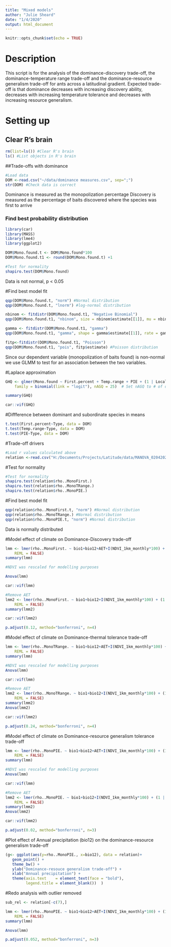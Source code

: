 ---
title: "Mixed models"
author: "Julie Sheard"
date: "1/4/2020"
output: html_document
---

```{r setup, include=FALSE}
knitr::opts_chunk$set(echo = TRUE)
```

# Description

This script is for the analysis of the dominance-discovery trade-off, the dominance-temperature range trade-off and the dominance-resource generalism trade-off for ants across a latitudinal gradient. Expected trade-off is that dominance decreases with increasing discovery ability, decreases with increasing temperature tolerance and decreases with increasing resource generalism.

# Setting up

## Clear R's brain
```{r}
rm(list=ls()) #Clear R's brain
ls() #List objects in R's brain
```

##Trade-offs with dominance

```{r}
#Load data
DOM <-read.csv("~/data/dominance measures.csv", sep=";")
str(DOM) #Check data is correct 
```

Dominance is measured as the monopolization percentage
Discovery is measured as the percentage of baits discovered where the species was first to arrive

### Find best probability distribution

```{r}
library(car)
library(MASS)
library(lme4)
library(ggplot2)

DOM$Mono.found.t <- DOM$Mono.found*100
DOM$Mono.found.t1 <- round(DOM$Mono.found.t) +1

#Test for normality
shapiro.test(DOM$Mono.found)
```

Data is not normal, p < 0.05


#Find best model fit

```{r}
qqp(DOM$Mono.found.t, "norm") #Normal distribution
qqp(DOM$Mono.found.t, "lnorm") #log-normal distribution

nbinom <- fitdistr(DOM$Mono.found.t1, "Negative Binomial")
qqp(DOM$Mono.found.t1, "nbinom", size = nbinom$estimate[[1]], mu = nbinom$estimate[[2]]) #Negative binomial

gamma <- fitdistr(DOM$Mono.found.t1, "gamma")
qqp(DOM$Mono.found.t1, "gamma", shape = gamma$estimate[[1]], rate = gamma$estimate[[2]]) #Gamma distribution

fitp<-fitdistr(DOM$Mono.found.t1, "Poisson")
qqp(DOM$Mono.found.t1, "pois", fitp$estimate) #Poisson distribution

```

Since our dependent variable (monopolization of baits found) is non-normal we use GLMM to test for an association between the two variables. 

#Laplace approximation 

```{r}
GHQ <- glmer(Mono.found ~ First.percent + Temp.range + PIE + (1 | Locality), data = DOM,
    family = binomial(link = "logit"), nAGQ = 25)  # Set nAGQ to # of desired iterations

summary(GHQ)

car::vif(GHQ)
```

#Diffference between dominant and subordinate species in means
```{r}
t.test(First.percent~Type, data = DOM)
t.test(Temp.range~Type, data = DOM)
t.test(PIE~Type, data = DOM)

```

#Trade-off drivers
```{r}
#Load r values calculated above
relation <-read.csv("H:/Documents/Projects/Latitude/data/MANOVA_02042020.csv", sep=";")
```

#Test for normality
```{r}
#Test for normality
shapiro.test(relation$rho..MonoFirst.)
shapiro.test(relation$rho..MonoTRange.)
shapiro.test(relation$rho..MonoPIE.)
```
#Find best model fit

```{r}
qqp(relation$rho..MonoFirst.t, "norm") #Normal distribution
qqp(relation$rho..MonoTRange.) #Normal distribution
qqp(relation$rho..MonoPIE.t, "norm") #Normal distribution

```

Data is normally distributed

#Model effect of climate on Dominance-Discovery trade-off
```{r}
lmm <- lmer(rho..MonoFirst. ~ bio1+bio12+AET+I(NDVI_1km_monthly*100) + (1 | Locality), data = relation,
    REML = FALSE)
summary(lmm)

#NDVI was rescaled for modelling purposes 

Anova(lmm)

car::vif(lmm)

#Remove AET
lmm2 <- lmer(rho..MonoFirst. ~ bio1+bio12+I(NDVI_1km_monthly*100) + (1 | Locality), data = relation,
    REML = FALSE)
summary(lmm2)

car::vif(lmm2)

p.adjust(0.12, method="bonferroni", n=4)

```


#Model effect of climate on Dominance-thermal tolerance trade-off
```{r}
lmm <- lmer(rho..MonoTRange. ~ bio1+bio12+AET+I(NDVI_1km_monthly*100) + (1 | Locality), data = relation,
    REML = FALSE)
summary(lmm)

#NDVI was rescaled for modelling purposes 
Anova(lmm)

car::vif(lmm)

#Remove AET
lmm2 <- lmer(rho..MonoTRange. ~ bio1+bio12+I(NDVI_1km_monthly*100) + (1 | Locality), data = relation,
    REML = FALSE)
summary(lmm2)
Anova(lmm2)

car::vif(lmm2)

p.adjust(0.24, method="bonferroni", n=4)

```


#Model effect of climate on Dominance-resource generalism tolerance trade-off
```{r}
lmm <- lmer(rho..MonoPIE. ~ bio1+bio12+AET+I(NDVI_1km_monthly*100) + (1 | Locality), data = relation,
    REML = FALSE)
summary(lmm)

#NDVI was rescaled for modelling purposes 
Anova(lmm)

car::vif(lmm)

#Remove AET
lmm2 <- lmer(rho..MonoPIE. ~ bio1+bio12+I(NDVI_1km_monthly*100) + (1 | Locality), data = relation,
    REML = FALSE)
summary(lmm2)
Anova(lmm2)

car::vif(lmm2)

p.adjust(0.02, method="bonferroni", n=3)

```

#Plot effect of Annual precipitation (bio12) on the dominance-resource generalism trade-off

```{r}
(g<- ggplot(aes(y=rho..MonoPIE., x=bio12), data = relation)+ 
   geom_point() +
   theme_bw() + 
   ylab("Dominance-resouce generalism trade-off") +
   xlab("Annual precipitation") +
   theme(axis.text    = element_text(face = "bold"),
         legend.title = element_blank())  )
```

#Redo analysis with outlier removed
```{r}
sub_rel <- relation[-c(7),] 

lmm <- lmer(rho..MonoPIE. ~ bio1+bio12+AET+I(NDVI_1km_monthly*100) + (1 | Locality), data = sub_rel,
    REML = FALSE)
summary(lmm)

Anova(lmm)

p.adjust(0.052, method="bonferroni", n=3)

```


